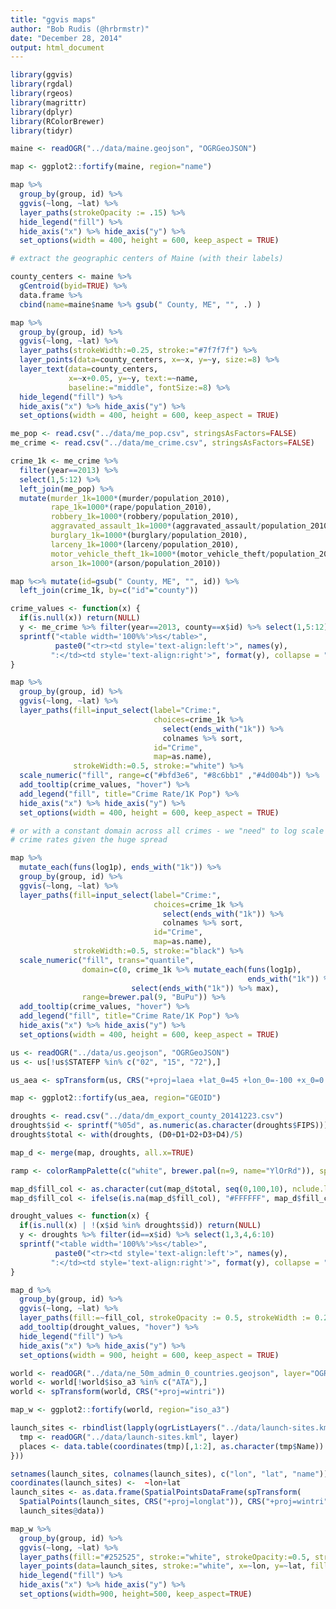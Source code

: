 ```yaml
---
title: "ggvis maps"
author: "Bob Rudis (@hrbrmstr)"
date: "December 28, 2014"
output: html_document
---
```


```r
library(ggvis)
library(rgdal)
library(rgeos)
library(magrittr)
library(dplyr)
library(RColorBrewer)
library(tidyr)
```

```r
maine <- readOGR("../data/maine.geojson", "OGRGeoJSON")

map <- ggplot2::fortify(maine, region="name")

map %>%
  group_by(group, id) %>%
  ggvis(~long, ~lat) %>%
  layer_paths(strokeOpacity := .15) %>%
  hide_legend("fill") %>%
  hide_axis("x") %>% hide_axis("y") %>%
  set_options(width = 400, height = 600, keep_aspect = TRUE)
```

```r
# extract the geographic centers of Maine (with their labels)

county_centers <- maine %>%
  gCentroid(byid=TRUE) %>%
  data.frame %>%
  cbind(name=maine$name %>% gsub(" County, ME", "", .) )

map %>%
  group_by(group, id) %>%
  ggvis(~long, ~lat) %>%
  layer_paths(strokeWidth:=0.25, stroke:="#7f7f7f") %>%
  layer_points(data=county_centers, x=~x, y=~y, size:=8) %>%
  layer_text(data=county_centers,
             x=~x+0.05, y=~y, text:=~name,
             baseline:="middle", fontSize:=8) %>%
  hide_legend("fill") %>%
  hide_axis("x") %>% hide_axis("y") %>%
  set_options(width = 400, height = 600, keep_aspect = TRUE)
```

```r

me_pop <- read.csv("../data/me_pop.csv", stringsAsFactors=FALSE)
me_crime <- read.csv("../data/me_crime.csv", stringsAsFactors=FALSE)

crime_1k <- me_crime %>%
  filter(year==2013) %>%
  select(1,5:12) %>%
  left_join(me_pop) %>%
  mutate(murder_1k=1000*(murder/population_2010),
         rape_1k=1000*(rape/population_2010),
         robbery_1k=1000*(robbery/population_2010),
         aggravated_assault_1k=1000*(aggravated_assault/population_2010),
         burglary_1k=1000*(burglary/population_2010),
         larceny_1k=1000*(larceny/population_2010),
         motor_vehicle_theft_1k=1000*(motor_vehicle_theft/population_2010),
         arson_1k=1000*(arson/population_2010))

map %<>% mutate(id=gsub(" County, ME", "", id)) %>%
  left_join(crime_1k, by=c("id"="county"))

crime_values <- function(x) {
  if(is.null(x)) return(NULL)
  y <- me_crime %>% filter(year==2013, county==x$id) %>% select(1,5:12)
  sprintf("<table width='100%%'>%s</table>",
          paste0("<tr><td style='text-align:left'>", names(y),
         ":</td><td style='text-align:right'>", format(y), collapse = "</td></tr>"))
}

map %>%
  group_by(group, id) %>%
  ggvis(~long, ~lat) %>%
  layer_paths(fill=input_select(label="Crime:",
                                choices=crime_1k %>%
                                  select(ends_with("1k")) %>%
                                  colnames %>% sort,
                                id="Crime",
                                map=as.name),
              strokeWidth:=0.5, stroke:="white") %>%
  scale_numeric("fill", range=c("#bfd3e6", "#8c6bb1" ,"#4d004b")) %>%
  add_tooltip(crime_values, "hover") %>%
  add_legend("fill", title="Crime Rate/1K Pop") %>%
  hide_axis("x") %>% hide_axis("y") %>%
  set_options(width = 400, height = 600, keep_aspect = TRUE)
```

```r
# or with a constant domain across all crimes - we "need" to log scale the
# crime rates given the huge spread

map %>%
  mutate_each(funs(log1p), ends_with("1k")) %>%
  group_by(group, id) %>%
  ggvis(~long, ~lat) %>%
  layer_paths(fill=input_select(label="Crime:",
                                choices=crime_1k %>%
                                  select(ends_with("1k")) %>%
                                  colnames %>% sort,
                                id="Crime",
                                map=as.name),
              strokeWidth:=0.5, stroke:="black") %>%
  scale_numeric("fill", trans="quantile",
                domain=c(0, crime_1k %>% mutate_each(funs(log1p),
                                                     ends_with("1k")) %>%
                           select(ends_with("1k")) %>% max),
                range=brewer.pal(9, "BuPu")) %>%
  add_tooltip(crime_values, "hover") %>%
  add_legend("fill", title="Crime Rate/1K Pop") %>%
  hide_axis("x") %>% hide_axis("y") %>%
  set_options(width = 400, height = 600, keep_aspect = TRUE)
```

```r
us <- readOGR("../data/us.geojson", "OGRGeoJSON")
us <- us[!us$STATEFP %in% c("02", "15", "72"),]

us_aea <- spTransform(us, CRS("+proj=laea +lat_0=45 +lon_0=-100 +x_0=0 +y_0=0 +a=6370997 +b=6370997 +units=m +no_defs"))

map <- ggplot2::fortify(us_aea, region="GEOID")

droughts <- read.csv("../data/dm_export_county_20141223.csv")
droughts$id <- sprintf("%05d", as.numeric(as.character(droughts$FIPS)))
droughts$total <- with(droughts, (D0+D1+D2+D3+D4)/5)

map_d <- merge(map, droughts, all.x=TRUE)

ramp <- colorRampPalette(c("white", brewer.pal(n=9, name="YlOrRd")), space = "Lab")

map_d$fill_col <- as.character(cut(map_d$total, seq(0,100,10), nclude.lowest=TRUE, labels=ramp(10)))
map_d$fill_col <- ifelse(is.na(map_d$fill_col), "#FFFFFF", map_d$fill_col)

drought_values <- function(x) {
  if(is.null(x) | !(x$id %in% droughts$id)) return(NULL)
  y <- droughts %>% filter(id==x$id) %>% select(1,3,4,6:10)
  sprintf("<table width='100%%'>%s</table>",
          paste0("<tr><td style='text-align:left'>", names(y),
         ":</td><td style='text-align:right'>", format(y), collapse = "</td></tr>"))
}

map_d %>%
  group_by(group, id) %>%
  ggvis(~long, ~lat) %>%
  layer_paths(fill:=~fill_col, strokeOpacity := 0.5, strokeWidth := 0.25) %>%
  add_tooltip(drought_values, "hover") %>%
  hide_legend("fill") %>%
  hide_axis("x") %>% hide_axis("y") %>%
  set_options(width = 900, height = 600, keep_aspect = TRUE)
```

```r
world <- readOGR("../data/ne_50m_admin_0_countries.geojson", layer="OGRGeoJSON")
world <- world[!world$iso_a3 %in% c("ATA"),]
world <- spTransform(world, CRS("+proj=wintri"))

map_w <- ggplot2::fortify(world, region="iso_a3")

launch_sites <- rbindlist(lapply(ogrListLayers("../data/launch-sites.kml")[c(1:2,4:9)], function(layer) {
  tmp <- readOGR("../data/launch-sites.kml", layer)
  places <- data.table(coordinates(tmp)[,1:2], as.character(tmp$Name))
}))

setnames(launch_sites, colnames(launch_sites), c("lon", "lat", "name"))
coordinates(launch_sites) <-  ~lon+lat
launch_sites <- as.data.frame(SpatialPointsDataFrame(spTransform(
  SpatialPoints(launch_sites, CRS("+proj=longlat")), CRS("+proj=wintri")),
  launch_sites@data))

map_w %>%
  group_by(group, id) %>%
  ggvis(~long, ~lat) %>%
  layer_paths(fill:="#252525", stroke:="white", strokeOpacity:=0.5, strokeWidth:=0.25) %>%
  layer_points(data=launch_sites, stroke:="white", x=~lon, y=~lat, fill:="#cb181d", size:=25, fillOpacity:=0.5, strokeWidth:=0.25) %>%
  hide_legend("fill") %>%
  hide_axis("x") %>% hide_axis("y") %>%
  set_options(width=900, height=500, keep_aspect=TRUE)
```

<script>
(function(i,s,o,g,r,a,m){i['GoogleAnalyticsObject']=r;i[r]=i[r]||function(){
(i[r].q=i[r].q||[]).push(arguments)},i[r].l=1*new Date();a=s.createElement(o),
m=s.getElementsByTagName(o)[0];a.async=1;a.src=g;m.parentNode.insertBefore(a,m)
})(window,document,'script','//www.google-analytics.com/analytics.js','ga');

ga('create', 'UA-79740-6', 'datadrivensecurity.info');
ga('send', 'pageview');

</script>
<!-- Piwik -->
<script type="text/javascript"> 
var _paq = _paq || [];
_paq.push(['trackPageView']);
_paq.push(['enableLinkTracking']);
(function() {
var u= (("https:" == document.location.protocol) ? "https" : "http") + "://rud.is/piwik//";
_paq.push(['setTrackerUrl', u+'piwik.php']);
_paq.push(['setSiteId', 1]);
var d=document, g=d.createElement('script'), s=d.getElementsByTagName('script')[0]; g.type='text/javascript';
g.defer=true; g.async=true; g.src=u+'piwik.js'; s.parentNode.insertBefore(g,s);
})();

</script>
<noscript><p><img src="http://rud.is/piwik/piwik.php?idsite=1" style="border:0" alt="" /></p></noscript>
<!-- End Piwik Code -->